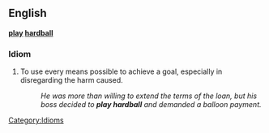 ==English==
'''[[play]] [[hardball]]'''

===Idiom===

# To use every means possible to achieve a goal, especially in disregarding the harm caused. 
#:''He was more than willing to extend the terms of the loan, but his boss decided to '''play hardball''' and demanded a balloon payment.''

[[Category:Idioms]]
